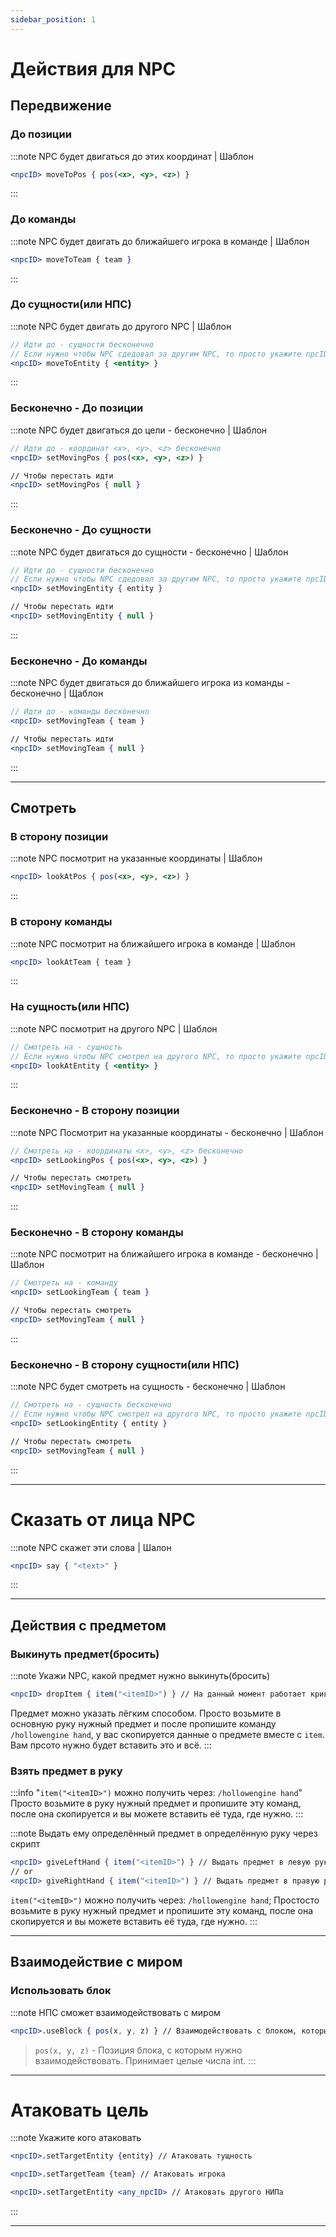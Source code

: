 ```yaml
---
sidebar_position: 1
---
```


# Действия для NPC

## Передвижение

### До позиции

:::note NPC будет двигаться до этих координат | Шаблон
```jsx
<npcID> moveToPos { pos(<x>, <y>, <z>) }
```
:::

### До команды

:::note NPC будет двигать до ближайшего игрока в команде | Шаблон
```jsx
<npcID> moveToTeam { team }
```
:::

### До сущности(или НПС)

:::note NPC будет двигать до другого NPC | Шаблон
```jsx
// Идти до - сущности бесконечно
// Если нужно чтобы NPC сдедовал за другим NPC, то просто укажите npcID другого без {}
<npcID> moveToEntity { <entity> }
```
:::

### Бесконечно - До позиции

:::note NPC будет двигаться до цели - бесконечно | Шаблон
```jsx
// Идти до - координат <x>, <y>, <z> бесконечно
<npcID> setMovingPos { pos(<x>, <y>, <z>) } 

// Чтобы перестать идти
<npcID> setMovingPos { null }
```
:::

### Бесконечно - До сущности

:::note NPC будет двигаться до сущности - бесконечно | Шаблон
```jsx
// Идти до - сущности бесконечно
// Если нужно чтобы NPC сдедовал за другим NPC, то просто укажите npcID другого без {}
<npcID> setMovingEntity { entity }

// Чтобы перестать идти
<npcID> setMovingEntity { null }
```
:::

### Бесконечно - До команды

:::note NPC будет двигаться до ближайшего игрока из команды - бесконечно | Щаблон
```jsx
// Идти до - команды бесконечно
<npcID> setMovingTeam { team }

// Чтобы перестать идти
<npcID> setMovingTeam { null }
```
:::

---

## Смотреть

### В сторону позиции

:::note NPC посмотрит на указанные координаты | Шаблон
```jsx
<npcID> lookAtPos { pos(<x>, <y>, <z>) }
```
:::

### В сторону команды

:::note NPC посмотрит на ближайшего игрока в команде | Шаблон
```jsx
<npcID> lookAtTeam { team }
```
:::

### На сущность(или НПС)

:::note NPC посмотрит на другого NPC | Шаблон
```jsx
// Смотреть на - сущность
// Если нужно чтобы NPC смотрел на другого NPC, то просто укажите npcID другого без {}
<npcID> lookAtEntity { <entity> }
```
:::

### Бесконечно - В сторону позиции

:::note NPC Посмотрит на указанные координаты - бесконечно | Шаблон
```jsx
// Смотреть на - координаты <x>, <y>, <z> бесконечно
<npcID> setLookingPos { pos(<x>, <y>, <z>) }

// Чтобы перестать смотреть
<npcID> setMovingTeam { null }
```
:::

### Бесконечно - В сторону команды

:::note NPC посмотрит на ближайшего игрока в команде - бесконечно | Шаблон
```jsx
// Смотреть на - команду
<npcID> setLookingTeam { team }

// Чтобы перестать смотреть
<npcID> setMovingTeam { null }
```
:::

### Бесконечно - В сторону сущности(или НПС)

:::note NPC будет смотреть на сущность - бесконечно | Шаблон
```jsx
// Смотреть на - сущность бесконечно
// Если нужно чтобы NPC смотрел на другого NPC, то просто укажите npcID другого без {}
<npcID> setLookingEntity { entity }

// Чтобы перестать смотреть
<npcID> setMovingTeam { null }
```
:::

---

# Сказать от лица NPC

:::note NPC скажет эти слова | Шалон
```jsx
<npcID> say { "<text>" }
```
:::

---

## Действия с предметом

### Выкинуть предмет(бросить)

:::note Укажи NPC, какой предмет нужно выкинуть(бросить)
```jsx
<npcID> dropItem { item("<itemID>") } // На данный момент работает криво, кидает только на Юг. Ждём патча.
```
	
Предмет можно указать лёгким способом. Просто возьмите в основную руку нужный предмет и после пропишите команду `/hollowengine hand`, у вас скопируется данные о предмете вместе с `item`. Вам прсото нужно будет вставить это и всё.
:::

### Взять предмет в руку

:::info "`item("<itemID>")` можно получить через: `/hollowengine hand`"
Просто возьмите в руку нужный предмет и пропишите эту команд, после она скопируется и вы можете вставить её туда, где нужно.
:::

:::note Выдать ему определённый предмет в определённую руку через скрипт
```jsx
<npcID> giveLeftHand { item("<itemID>") } // Выдать предмет в левую руку
// or
<npcID> giveRightHand { item("<itemID>") } // Выдать предмет в правую руку
```
`item("<itemID>")` можно получить через: `/hollowengine hand`; Простосто возьмите в руку нужный предмет и пропишите эту команд, после она скопируется и вы можете вставить её туда, где нужно.
:::

---

## Взаимодействие с миром

### Использовать блок

:::note НПС сможет взаимодействовать с миром
```jsx
<npcID>.useBlock { pos(x, y, z) } // Взаимодействовать с блоком, который находится на координатах x, y, z
```
> `pos(x, y, z)` - Позиция блока, с которым нужно взаимодействовать. Принимает целые числа int.
:::

---

# Атаковать цель

:::note Укажите кого атаковать
```jsx
<npcID>.setTargetEntity {entity} // Атаковать тущность
```
```jsx
<npcID>.setTargetTeam {team} // Атаковать игрока
```
```jsx
<npcID>.setTargetEntity <any_npcID> // Атаковать другого НИПа
```
:::

---
